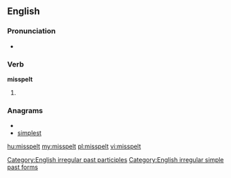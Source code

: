 ==English==

===Pronunciation===
* {{IPA|/ˈmɪspɛlt/}}

===Verb===
'''misspelt'''

# {{past of|misspell}}

===Anagrams===
* {{alphagram|eilmpsst}}
* [[simplest#English|simplest]]

[[Category:English irregular past participles]]
[[Category:English irregular simple past forms]]

[[hu:misspelt]]
[[my:misspelt]]
[[pl:misspelt]]
[[vi:misspelt]]
